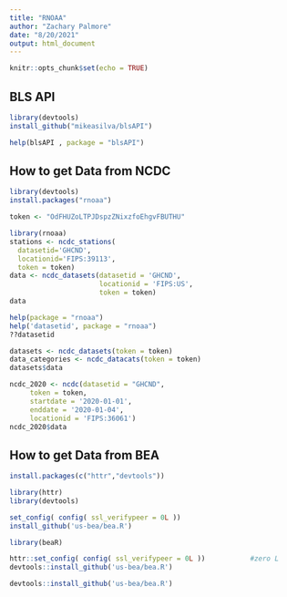 ```yaml
---
title: "RNOAA"
author: "Zachary Palmore"
date: "8/20/2021"
output: html_document
---
```


```r
knitr::opts_chunk$set(echo = TRUE)
```

## BLS API


```r
library(devtools)
install_github("mikeasilva/blsAPI")
```


```r
help(blsAPI , package = "blsAPI")
```


## How to get Data from NCDC


```r
library(devtools)
install.packages("rnoaa")
```


```r
token <- "OdFHUZoLTPJDspzZNixzfoEhgvFBUTHU" 
```



```r
library(rnoaa)
stations <- ncdc_stations(
  datasetid='GHCND', 
  locationid='FIPS:39113',
  token = token)
data <- ncdc_datasets(datasetid = 'GHCND', 
                      locationid = 'FIPS:US',
                      token = token)
data
```



```r
help(package = "rnoaa")
help('datasetid', package = "rnoaa")
??datasetid
```


```r
datasets <- ncdc_datasets(token = token)
data_categories <- ncdc_datacats(token = token)
datasets$data
```


```r
ncdc_2020 <- ncdc(datasetid = "GHCND", 
     token = token,
     startdate = '2020-01-01',
     enddate = '2020-01-04',
     locationid = 'FIPS:36061')
ncdc_2020$data

```




## How to get Data from BEA 


```r
install.packages(c("httr","devtools"))
```


```r
library(httr)
library(devtools)
```



```r
set_config( config( ssl_verifypeer = 0L )) 
install_github('us-bea/bea.R') 
```


```r
library(beaR)
```

```r
httr::set_config( config( ssl_verifypeer = 0L ))           #zero L
devtools::install_github('us-bea/bea.R')
```

```r
devtools::install_github('us-bea/bea.R')
```


